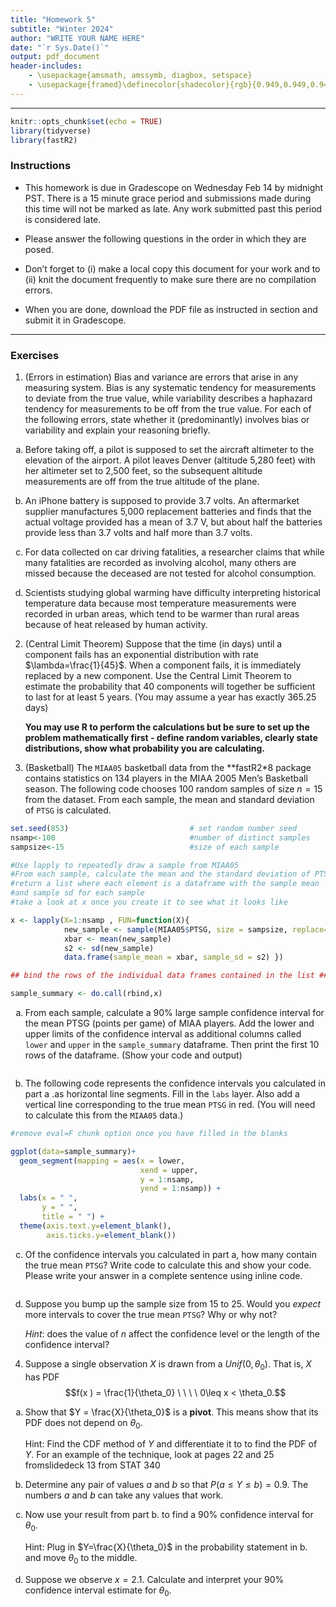 ```yaml
---
title: "Homework 5"
subtitle: "Winter 2024"
author: "WRITE YOUR NAME HERE"
date: "`r Sys.Date()`"
output: pdf_document
header-includes:
    - \usepackage{amsmath, amssymb, diagbox, setspace}
    - \usepackage{framed}\definecolor{shadecolor}{rgb}{0.949,0.949,0.949}
---
```

\onehalfspacing

* * * 
```r
knitr::opts_chunk$set(echo = TRUE)
library(tidyverse)
library(fastR2)
```

### Instructions

- This homework is due in Gradescope on Wednesday Feb 14 by midnight PST. There is a 15 minute grace period and submissions made during this time will not be marked as late. Any work submitted past this period is considered late.  

- Please answer the following questions in the order in which they are posed. 

- Don't forget to (i) make a local copy this document for your work and to (ii) knit the document frequently to make sure there are no compilation errors. 

- When you are done, download the PDF file as instructed in section and submit it in Gradescope. 

* * *


### Exercises 

1. (Errors in estimation) Bias and variance are errors that arise in any measuring system. Bias is any systematic tendency for measurements to deviate from the true value, while variability describes a haphazard tendency for measurements to be off from the true value.  For each of the following errors, state whether it (predominantly) involves bias or variability and explain your reasoning briefly.

a. Before taking off, a pilot is supposed to set the aircraft altimeter to the elevation of the airport. A pilot leaves Denver (altitude 5,280 feet) with her altimeter set to 2,500 feet, so the subsequent altitude measurements are off from the true altitude of the plane.

b. An iPhone battery is supposed to provide 3.7 volts. An aftermarket supplier manufactures 5,000 replacement batteries and finds that the actual voltage provided has a mean of 3.7 V, but about half the batteries provide less than 3.7 volts and half more than 3.7 volts. 

c. For data collected on car driving fatalities, a researcher claims that while many fatalities are recorded as involving alcohol, many others are missed because the deceased are not tested for alcohol consumption. 

d.  Scientists studying global warming have difficulty interpreting historical temperature data because most temperature measurements were recorded in urban areas, which tend to be warmer than rural areas because of heat released by human activity.



2. (Central Limit Theorem) Suppose that the time (in days) until a component fails has an exponential distribution with rate $\lambda=\frac{1}{45}$. When a component fails, it is immediately replaced by a new component. Use the Central Limit Theorem to estimate the probability that 40 components will together be sufficient to last for at least 5 years. (You may assume a year has exactly 365.25 days)

   **You may use R to perform the calculations but be sure to set up the problem mathematically first - define random variables, clearly state distributions, show what probability you are calculating. **

   
3. (Basketball) The `MIAA05` basketball data from the **fastR2*8 package contains statistics on 134 players in the MIAA 2005 Men's Basketball season. The following code chooses 100 random samples of size $n=15$ from the dataset. From each sample, the mean and standard deviation of `PTSG` is calculated.

```r

set.seed(853)                           # set random number seed
nsamp<-100                              #number of distinct samples
sampsize<-15                            #size of each sample 

#Use lapply to repeatedly draw a sample from MIAA05
#From each sample, calculate the mean and the standard deviation of PTSG
#return a list where each element is a dataframe with the sample mean
#and sample sd for each sample
#take a look at x once you create it to see what it looks like

x <- lapply(X=1:nsamp , FUN=function(X){
            new_sample <- sample(MIAA05$PTSG, size = sampsize, replace=F)
            xbar <- mean(new_sample)
            s2 <- sd(new_sample)
            data.frame(sample_mean = xbar, sample_sd = s2) })

## bind the rows of the individual data frames contained in the list ## to create one dataframe. 

sample_summary <- do.call(rbind,x)

```

a. From each sample, calculate a 90% large sample confidence interval for the mean PTSG (points per game) of MIAA players. Add the lower and upper limits of the confidence interval as additional columns called `lower` and `upper` in the `sample_summary` dataframe. Then print the first 10 rows of the dataframe.  (Show your code and output)

```r


```

b. The following code represents the confidence intervals you calculated in part a .as horizontal line segments. Fill in the `labs` layer. Also add a vertical line corresponding to the true mean `PTSG` in red. (You will need to calculate this from the `MIAA05` data.)

```r
#remove eval=F chunk option once you have filled in the blanks

ggplot(data=sample_summary)+
  geom_segment(mapping = aes(x = lower, 
                             xend = upper,
                             y = 1:nsamp,
                             yend = 1:nsamp)) +
  labs(x = " ",
       y = " ",
       title = " ") +
  theme(axis.text.y=element_blank(),
        axis.ticks.y=element_blank())

```

c. Of the confidence intervals you calculated in part a, how many contain the true mean `PTSG`? Write code to calculate this and show your code. Please write your answer in a complete sentence using inline code.

```r


```

d. Suppose you bump up the sample size from 15 to 25. Would you *expect* more intervals to cover the true mean `PTSG`? Why or why not?
 
     *Hint*: does the value of $n$ affect the confidence level or the length of the confidence interval? 
    
    
    
4. Suppose a single observation $X$ is drawn from a $Unif(0, \theta_0)$. That is, $X$ has PDF
$$f(x ) = \frac{1}{\theta_0} \ \ \ \ 0\leq x < \theta_0.$$

a. Show that $Y = \frac{X}{\theta_0}$ is a **pivot**. This means show that its PDF does not depend on $\theta_0$.

    Hint: Find the CDF method of $Y$ and differentiate it to to find the PDF of $Y$. For an example of the technique, look at pages 22 and 25 fromslidedeck 13 from STAT 340
    
b. Determine any pair of values $a$ and $b$ so that $P(a \leq Y \leq b) = 0.9$. The numbers $a$ and $b$ can take any values that work.   

c. Now use your result from part b. to find a 90% confidence interval for $\theta_0$. 

   Hint: Plug in $Y=\frac{X}{\theta_0}$ in the probability statement in b. and move $\theta_0$ to the middle.
   
d. Suppose we observe $x = 2.1$. Calculate and interpret your 90% confidence interval estimate for $\theta_0$.
    
